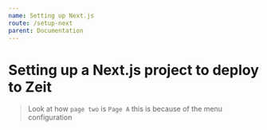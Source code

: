 ```yaml
---
name: Setting up Next.js
route: /setup-next
parent: Documentation
---
```


# Setting up a Next.js project to deploy to Zeit

> Look at how `page two` is `Page A` this is because of the menu configuration
